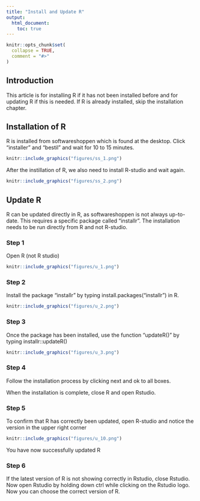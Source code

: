 ```yaml
---
title: "Install and Update R"
output:
  html_document:
    toc: true
---
```


```r
knitr::opts_chunk$set(
  collapse = TRUE,
  comment = "#>"
)
```

## Introduction

This article is for installing R if it has not been installed before and for updating R if this is needed. If R is already installed, skip the installation chapter.

## Installation of R

R is installed from softwareshoppen which is found at the desktop. Click "installer" and "bestil" and wait for 10 to 15 minutes.

```r
knitr::include_graphics("figures/ss_1.png")
```



After the instillation of R, we also need to install R-studio and wait again.

```r
knitr::include_graphics("figures/ss_2.png")
```

## Update R

R can be updated directly in R, as softwareshoppen is not always up-to-date. This requires a specific package called "installr". The installation needs to be run directly from R and not R-studio.

### Step 1

Open R (not R studio)

```r
knitr::include_graphics("figures/u_1.png")
```

### Step 2

Install the package "installr" by typing install.packages("installr") in R.

```r
knitr::include_graphics("figures/u_2.png")
```

### Step 3

Once the package has been installed, use the function "updateR()" by typing installr::updateR()

```r
knitr::include_graphics("figures/u_3.png")
```

### Step 4

Follow the installation process by clicking next and ok to all boxes.

When the installation is complete, close R and open Rstudio.

### Step 5

To confirm that R has correctly been updated, open R-studio and notice the version in the upper right corner

```r
knitr::include_graphics("figures/u_10.png")
```

You have now successfully updated R

### Step 6

If the latest version of R is not showing correctly in Rstudio, close Rstudio. Now open Rstudio by holding down ctrl while clicking on the Rstudio logo. Now you can choose the correct version of R.

